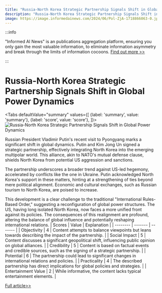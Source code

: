 ```yaml
---
title: "Russia-North Korea Strategic Partnership Signals Shift in Global Power Dynamics"
description: "Russia-North Korea Strategic Partnership Signals Shift in Global Power Dynamics"
image: https://image.informedainews.com/2024/06/Pol-ZjA-1718866063-0.jpg
---
```



:::info

"Informed AI News" is an publications aggregation platform, ensuring you only gain the most valuable information, to eliminate information asymmetry and break through the limits of information cocoons.  [Find out more >>](/)

:::

# Russia-North Korea Strategic Partnership Signals Shift in Global Power Dynamics


<Tabs
	defaultValue="summary"
	values={[
	{label: 'summary', value: 'summary'},
	{label: 'score', value: 'score'},
]}>
<TabItem value="summary">
<img
  src="https://image.informedainews.com/2024/06/Pol-ZjA-1718866063-0.jpg"
  alt="Russia-North Korea Strategic Partnership Signals Shift in Global Power Dynamics"
/>



Russian President Vladimir Putin's recent visit to Pyongyang marks a significant shift in global dynamics. Putin and Kim Jong Un signed a strategic partnership, effectively integrating North Korea into the emerging multipolar world. This alliance, akin to NATO's mutual defense clause, shields North Korea from potential US aggression and sanctions.

The partnership underscores a broader trend against US-led hegemony, accelerated by conflicts like the one in Ukraine. Putin acknowledged North Korea's support in these matters, hinting at a strengthening of ties beyond mere political alignment. Economic and cultural exchanges, such as Russian tourism to North Korea, are poised to increase.

This development is a clear challenge to the traditional "International Rules-Based Order," suggesting a reconfiguration of global power structures. The US, having long isolated North Korea, now faces a more unified front against its policies. The consequences of this realignment are profound, altering the balance of global influence and potentially reshaping international relations.
</TabItem>
<TabItem value="score">
	| Scores     | Value   | Explanation |
	| -------- | ------- | ------- |
	| Objectivity  | 4    | Content attempts to balance viewpoints but leans towards describing the impact of the partnership.    |
	| Social Impact | 5     | Content discusses a significant geopolitical shift, influencing public opinion on global alliances.    |
	| Credibility    | 5    | Content is based on factual events and credible sources, such as the signing of a strategic partnership.    |
	| Potential    | 6    | The partnership could lead to significant changes in international relations and policies.    |
	| Practicality    | 4    | The described partnership has direct implications for global policies and strategies.    |
	| Entertainment Value    | 2    | While informative, the content lacks typical entertainment elements.    |
</TabItem>
</Tabs>

[Full article>>](https://sputniknews.com/20240619/north-korea-shunned-for-decades-welcomed-into-new-multipolar-world-1119029032.html)
